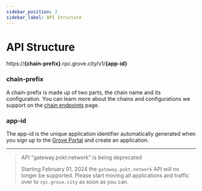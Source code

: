 ```yaml
---
sidebar_position: 2
sidebar_label: API Structure
---
```



# API Structure

https://**\{chain-prefix\}**.rpc.grove.city/v1/**\{app-id\}**

### **chain-prefix**

A chain-prefix is made up of two parts, the chain name and its configuration. You can learn more about the chains and configurations we support on the [chain endpoints](/grove-api/getting-started/chain-endpoints) page.

### app-id

The app-id is the unique application identifier automatically generated when you sign up to the [Grove Portal](https://portal.grove.city) and create an application.

---

> API "gateway.pokt.network" is being deprecated
>
> Starting February 01, 2024 the `gateway.pokt.network` API will no longer be supported. Please start moving all applications and traffic over to `rpc.grove.city` as soon as you can.
